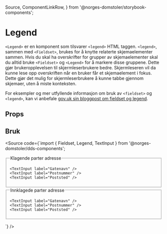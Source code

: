   Source,
  ComponentLinkRow,
} from '@norges-domstoler/storybook-components';

<Meta of={LegendStories} />

# Legend

<ComponentLinkRow
  docsHref="https://design.domstol.no/987b33f71/p/3718e2-typography"
  figmaHref="https://www.figma.com/file/ewqSDmkgqDQ5PyOsRp4V5b/DDS-Komponenter?type=design&node-id=9982-211792&mode=design&t=XBHlNDhFak7JkOlt-4"
  githubHref="https://github.com/domstolene/designsystem/tree/main/packages/components/src/components/Typography/Legend"
  storybookHref="https://domstolene.github.io/designsystem/?path=/story/dds-components-components-typography-legend--default"
  withBottomSpacing
/>

`<Legend>` er en komponent som tilsvarer `<legend>` HTML taggen. `<legend>`, sammen med `<Fieldset>`, brukes for å knytte relaterte skjemaelementer sammen.
Hvis du skal ha overskrifter for grupper av skjemaelementer skal du alltid bruke `<Fieldset>` og `<Legend>` for å markere disse gruppene.
Dette gjør brukeropplevelsen til skjermleserbrukere bedre.
Skjermleseren vil da kunne lese opp overskriften når en bruker får et skjemaelement i fokus.
Dette gjør det mulig for skjermleserbrukere å kunne tabbe gjennom skjemaer, uten å miste konteksten.

For eksempler og mer utfyllende informasjon om bruk av `<fieldset>` og `<legend>`, kan vi anbefale [gov.uk sin bloggpost om fieldset og legend](https://accessibility.blog.gov.uk/2016/07/22/using-the-fieldset-and-legend-elements/).

## Props

<Canvas of={LegendStories.Default} />
<Controls of={LegendStories.Default} />

## Bruk

<Source
  code={`import { Fieldset, Legend, TextInput } from '@norges-domstoler/dds-components';

<form>
  <Fieldset>
    <Legend withMargins>Klagende parter adresse</Legend>

    <TextInput label="Gatenavn" />
    <TextInput label="Postnummer" />
    <TextInput label="Poststed" />

  </Fieldset>
  <Fieldset>
    <Legend withMargins>Innklagede parter adresse</Legend>

    <TextInput label="Gatenavn" />
    <TextInput label="Postnummer" />
    <TextInput label="Poststed" />

  </Fieldset>
</form>
`} />
